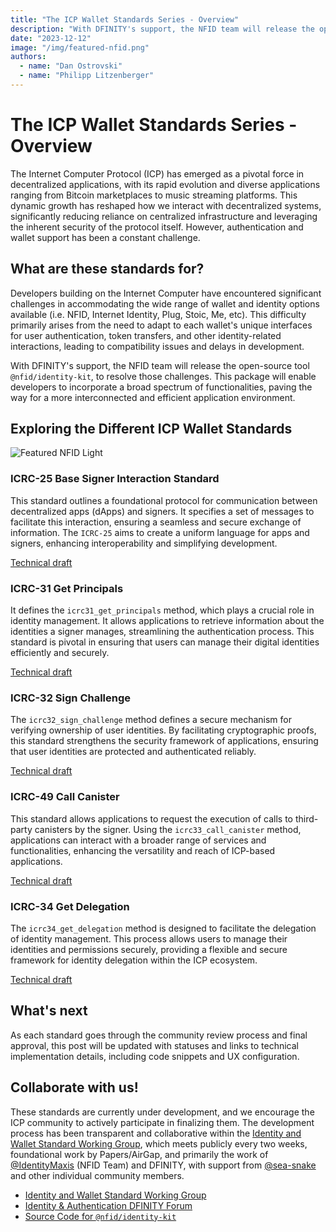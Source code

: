 ```yaml
---
title: "The ICP Wallet Standards Series - Overview"
description: "With DFINITY's support, the NFID team will release the open-source tool `@nfid/identity-kit`, to resolve the wallet compatibility challenges. This package will enable developers to incorporate a broad spectrum of functionalities, paving the way for a more interconnected and efficient application environment."
date: "2023-12-12"
image: "/img/featured-nfid.png"
authors:
  - name: "Dan Ostrovski"
  - name: "Philipp Litzenberger"
---
```


# The ICP Wallet Standards Series - Overview

The Internet Computer Protocol (ICP) has emerged as a pivotal force in decentralized applications,
with its rapid evolution and diverse applications ranging from Bitcoin marketplaces to music
streaming platforms. This dynamic growth has reshaped how we interact with decentralized systems,
significantly reducing reliance on centralized infrastructure and leveraging the inherent security
of the protocol itself. However, authentication and wallet support has been a constant challenge.

## What are these standards for?

Developers building on the Internet Computer have encountered significant challenges in
accommodating the wide range of wallet and identity options available (i.e. NFID, Internet Identity,
Plug, Stoic, Me, etc). This difficulty primarily arises from the need to adapt to each wallet's
unique interfaces for user authentication, token transfers, and other identity-related interactions,
leading to compatibility issues and delays in development.

With DFINITY's support, the NFID team will release the open-source tool `@nfid/identity-kit`, to
resolve those challenges. This package will enable developers to incorporate a broad spectrum of
functionalities, paving the way for a more interconnected and efficient application environment.

## Exploring the Different ICP Wallet Standards

![Featured NFID Light](../../public/img/featured-nfid.png)

### ICRC-25 Base Signer Interaction Standard

This standard outlines a foundational protocol for communication between decentralized apps (dApps)
and signers. It specifies a set of messages to facilitate this interaction, ensuring a seamless and
secure exchange of information. The `ICRC-25` aims to create a uniform language for apps and
signers, enhancing interoperability and simplifying development.

[Technical draft](../identity-kit/icrc-25-signer-interaction-standard)

### ICRC-31 Get Principals

It defines the `icrc31_get_principals` method, which plays a crucial role in identity management. It
allows applications to retrieve information about the identities a signer manages, streamlining the
authentication process. This standard is pivotal in ensuring that users can manage their digital
identities efficiently and securely.

[Technical draft](../identity-kit/icrc-31-get-principals)

### ICRC-32 Sign Challenge

The `icrc32_sign_challenge` method defines a secure mechanism for verifying ownership of user
identities. By facilitating cryptographic proofs, this standard strengthens the security framework
of applications, ensuring that user identities are protected and authenticated reliably.

[Technical draft](../identity-kit/icrc-32-sign-challenge)

### ICRC-49 Call Canister

This standard allows applications to request the execution of calls to third-party canisters by the
signer. Using the `icrc33_call_canister` method, applications can interact with a broader range of
services and functionalities, enhancing the versatility and reach of ICP-based applications.

[Technical draft](../identity-kit/icrc-49-call-canister)

### ICRC-34 Get Delegation

The `icrc34_get_delegation` method is designed to facilitate the delegation of identity management.
This process allows users to manage their identities and permissions securely, providing a flexible
and secure framework for identity delegation within the ICP ecosystem.

[Technical draft](../identity-kit/icrc-34-get-delegation)

## What's next

As each standard goes through the community review process and final approval, this post will be
updated with statuses and links to technical implementation details, including code snippets and UX
configuration.

## Collaborate with us!

These standards are currently under development, and we encourage the ICP community to actively
participate in finalizing them. The development process has been transparent and collaborative
within the
[Identity and Wallet Standard Working Group](https://github.com/dfinity/wg-identity-authentication),
which meets publicly every two weeks, foundational work by Papers/AirGap, and primarily the work of
[@IdentityMaxis](https://twitter.com/IdentityMaxis) (NFID Team) and DFINITY, with support from
 [@sea-snake](https://github.com/sea-snake) and other individual community members.

- [Identity and Wallet Standard Working Group](https://github.com/dfinity/wg-identity-authentication)
- [Identity & Authentication DFINITY Forum](https://forum.dfinity.org/t/technical-working-group-identity-authentication)
- [Source Code for `@nfid/identity-kit`](https://github.com/internet-identity-labs/nfid)
